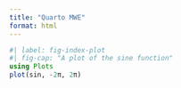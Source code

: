 ```yaml
---
title: "Quarto MWE"
format: html
---
```


```julia
#| label: fig-index-plot
#| fig-cap: "A plot of the sine function"
using Plots
plot(sin, -2π, 2π)
```
